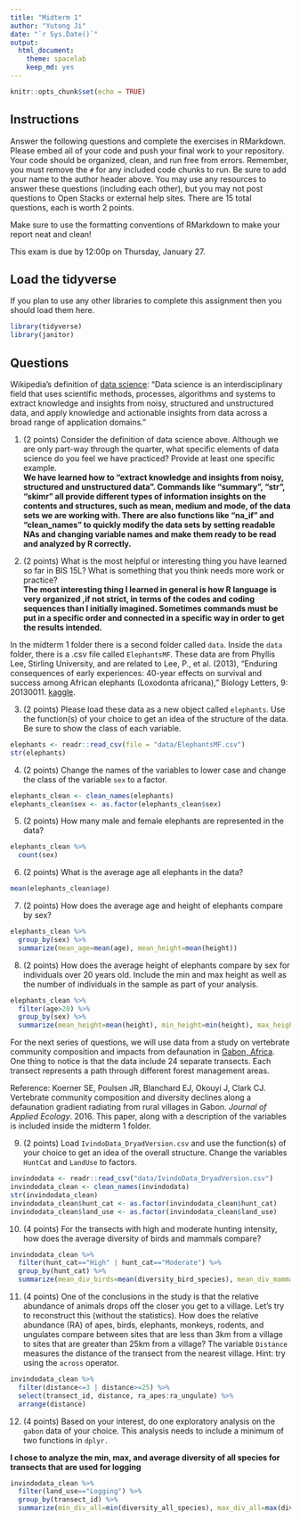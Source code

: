 ```yaml
---
title: "Midterm 1"
author: "Yutong Ji"
date: "`r Sys.Date()`"
output:
  html_document: 
    theme: spacelab
    keep_md: yes
---
```


```r
knitr::opts_chunk$set(echo = TRUE)
```

## Instructions
Answer the following questions and complete the exercises in RMarkdown. Please embed all of your code and push your final work to your repository. Your code should be organized, clean, and run free from errors. Remember, you must remove the `#` for any included code chunks to run. Be sure to add your name to the author header above. You may use any resources to answer these questions (including each other), but you may not post questions to Open Stacks or external help sites. There are 15 total questions, each is worth 2 points.  

Make sure to use the formatting conventions of RMarkdown to make your report neat and clean!  

This exam is due by 12:00p on Thursday, January 27.  

## Load the tidyverse
If you plan to use any other libraries to complete this assignment then you should load them here.
```r
library(tidyverse)
library(janitor)
```

## Questions  
Wikipedia's definition of [data science](https://en.wikipedia.org/wiki/Data_science): "Data science is an interdisciplinary field that uses scientific methods, processes, algorithms and systems to extract knowledge and insights from noisy, structured and unstructured data, and apply knowledge and actionable insights from data across a broad range of application domains."  

1. (2 points) Consider the definition of data science above. Although we are only part-way through the quarter, what specific elements of data science do you feel we have practiced? Provide at least one specific example.  
**We have learned how to "extract knowledge and insights from noisy, structured and unstructured data". Commands like "summary", "str", "skimr" all provide different types of information insights on the contents and structures, such as mean, medium and mode, of the data sets we are working with. There are also functions like "na_if" and "clean_names" to quickly modify the data sets by setting readable NAs and changing variable names and make them ready to be read and analyzed by R correctly.**

2. (2 points) What is the most helpful or interesting thing you have learned so far in BIS 15L? What is something that you think needs more work or practice?  
**The most interesting thing I learned in general is how R language is very organized ,if not strict, in terms of the codes and coding sequences than I initially imagined. Sometimes commands must be put in a specific order and connected in a specific way in order to get the results intended.**

In the midterm 1 folder there is a second folder called `data`. Inside the `data` folder, there is a .csv file called `ElephantsMF`. These data are from Phyllis Lee, Stirling University, and are related to Lee, P., et al. (2013), "Enduring consequences of early experiences: 40-year effects on survival and success among African elephants (Loxodonta africana)," Biology Letters, 9: 20130011. [kaggle](https://www.kaggle.com/mostafaelseidy/elephantsmf).  

3. (2 points) Please load these data as a new object called `elephants`. Use the function(s) of your choice to get an idea of the structure of the data. Be sure to show the class of each variable.
```r
elephants <- readr::read_csv(file = "data/ElephantsMF.csv")
str(elephants)
```

4. (2 points) Change the names of the variables to lower case and change the class of the variable `sex` to a factor.
```r
elephants_clean <- clean_names(elephants)
elephants_clean$sex <- as.factor(elephants_clean$sex)
```

5. (2 points) How many male and female elephants are represented in the data?
```r
elephants_clean %>%
  count(sex)
```

6. (2 points) What is the average age all elephants in the data?
```r
mean(elephants_clean$age)
```

7. (2 points) How does the average age and height of elephants compare by sex?
```r
elephants_clean %>%
  group_by(sex) %>%
  summarize(mean_age=mean(age), mean_height=mean(height))
```

8. (2 points) How does the average height of elephants compare by sex for individuals over 20 years old. Include the min and max height as well as the number of individuals in the sample as part of your analysis.  
```r
elephants_clean %>%
  filter(age>20) %>%
  group_by(sex) %>%
  summarize(mean_height=mean(height), min_height=min(height), max_height=max(height), n=length(sex))
```

For the next series of questions, we will use data from a study on vertebrate community composition and impacts from defaunation in [Gabon, Africa](https://en.wikipedia.org/wiki/Gabon). One thing to notice is that the data include 24 separate transects. Each transect represents a path through different forest management areas.  

Reference: Koerner SE, Poulsen JR, Blanchard EJ, Okouyi J, Clark CJ. Vertebrate community composition and diversity declines along a defaunation gradient radiating from rural villages in Gabon. _Journal of Applied Ecology_. 2016. This paper, along with a description of the variables is included inside the midterm 1 folder.  

9. (2 points) Load `IvindoData_DryadVersion.csv` and use the function(s) of your choice to get an idea of the overall structure. Change the variables `HuntCat` and `LandUse` to factors.
```r
invindodata <- readr::read_csv("data/IvindoData_DryadVersion.csv")
invindodata_clean <- clean_names(invindodata)
str(invindodata_clean)
invindodata_clean$hunt_cat <- as.factor(invindodata_clean$hunt_cat)
invindodata_clean$land_use <- as.factor(invindodata_clean$land_use)
```
10. (4 points) For the transects with high and moderate hunting intensity, how does the average diversity of birds and mammals compare?
```r
invindodata_clean %>%
  filter(hunt_cat=="High" | hunt_cat=="Moderate") %>%
  group_by(hunt_cat) %>%
  summarize(mean_div_birds=mean(diversity_bird_species), mean_div_mammals=mean(diversity_mammal_species))
```

11. (4 points) One of the conclusions in the study is that the relative abundance of animals drops off the closer you get to a village. Let's try to reconstruct this (without the statistics). How does the relative abundance (RA) of apes, birds, elephants, monkeys, rodents, and ungulates compare between sites that are less than 3km from a village to sites that are greater than 25km from a village? The variable `Distance` measures the distance of the transect from the nearest village. Hint: try using the `across` operator.  
```r
invindodata_clean %>%
  filter(distance<=3 | distance>=25) %>%
  select(transect_id, distance, ra_apes:ra_ungulate) %>%
  arrange(distance)
```

12. (4 points) Based on your interest, do one exploratory analysis on the `gabon` data of your choice. This analysis needs to include a minimum of two functions in `dplyr.`

**I chose to analyze the min, max, and average diversity of all species for transects that are used for logging **
```r
invindodata_clean %>%
  filter(land_use=="Logging") %>%
  group_by(transect_id) %>%
  summarize(min_div_all=min(diversity_all_species), max_div_all=max(diversity_all_species), mean_div_all=mean(diversity_all_species))
```